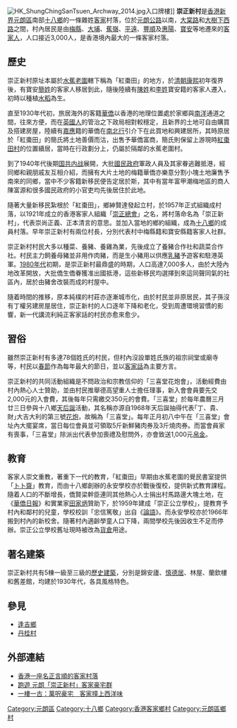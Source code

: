 [[File:HK_ShungChingSanTsuen_Archway_2014.jpg|thumb]]入口牌樓]]
'''崇正新村'''是[[香港|香港]][[新界|新界]][[元朗區|元朗區]]南部[[十八鄉|十八鄉]]的一條雜姓[[客家|客家]]村落，位於[[元朗公路|元朗公路]]以南，[[大棠路|大棠路]]和[[大樹下西路|大樹下西路]]之間，村內居民是由[[梅县区|梅縣]]、[[大埔县|大埔]]、[[蕉岭县|蕉嶺]]、[[平远县|平遠]]、[[丰顺县|豐順]]及[[惠阳区|惠陽]]、[[宝安区|寶安]]等地遷來的[[客家人|客家人]]，人口接近3,000人，是香港境內最大的一條客家村落。

==歷史==
崇正新村原址本屬於[[水蕉老圍|水蕉老圍]]轄下稱為「紅棗田」的地方，於[[清朝|清朝]][[康熙|康熙]]初年復界後，有寶安[[簡姓|簡姓]]的客家人移居到此，隨後陸續有[[陳姓|陳姓]]和[[李姓|李姓]]寶安籍的客家人遷入，初時以種植[[水稻|水稻]]為生。

直至1930年代初，旅居海外的客籍[[海外華人|華僑]]以香港的地理位置處於家鄉與[[南洋|南洋]]通道之間，往來方便，而在[[英国人|英國人]]的管治之下政局相對較穩定，且新界的土地可自由購買及搭建房屋，陸續有[[梅州市|嘉應]]籍的華僑在[[南北行|南北行]]引介下在此買地和興建居所，其時原居於「紅棗田」的簡氏將土地善價而沽，出售予華僑富商，簡氏則保留上游現時[[紅棗田村|紅棗田村]]的位置續居，當時在行政劃分上，仍屬於隔鄰的水蕉老圍村。

到了1940年代後期[[国共内战|国共内战]]展開，大批[[國民政府|國民政府]]軍政人員及其家眷逃難抵港，經同鄉和親朋戚友互相介紹，而擁有大片土地的梅籍華僑亦樂意分割小塊土地廉售予南來的同鄉，當中不少客籍新移民便告定居於斯，其中有當年富甲潮梅地區的商人陳富源和很多國民政府的小官吏均先後居住於此地。

隨著大量新移民紮根於「紅棗田」，鄉紳賢達發起立村，於1957年正式組織成村落，以1921年成立的香港客家人組織「[[香港崇正總會|崇正總會]]」之名，將村落命名為「崇正新村」，代表崇尚正義、正本清言的意思。並加入當地的鄉約組織，成為[[十八鄉|十八鄉]]的成員村落。早年崇正新村有兩位村長，分別代表村中梅縣籍和寶安縣籍客家人社群。

崇正新村村民大多以種菜、養豬、養雞為業，先後成立了養豬合作社和蔬菜合作社。村民主力飼養母豬並非用作肉豬，而是生小豬用以供應[[乳豬|乳豬]]予遊客和駐港英軍。[[香港1980年代|1980年代]]初期，是崇正新村最鼎盛的時期，人口高達7,000多人，由於大陸內地改革開放，大批僑生僑眷獲准出國抵港，這些新移民均選擇到來這同聲同氣的社區內，居於由豬舍改裝而成的村屋中。

隨着時間的推移，原本純樸的村莊亦逐漸城市化，由於村民並非原居民，其子孫沒有丁權另建房屋居住，崇正新村的人口逐年下降和老化，受到周遭環境習慣的影響，新一代講流利純正客家話的村民亦愈來愈少。

==習俗==
雖然崇正新村有多達78個姓氏的村民，但村內沒設單姓氏族的祖宗祠堂或廟寺等，村民以[[春節|春節]]作為每年最大的節日，並以[[客家話|客家話]]為主要方言。

崇正新村的共同活動組織是不問政治和宗教信仰的「三喜堂花炮會」，活動經費由村內熱心人士贊助，並由村民推舉德高望重人士擔任理事，新入會會員要先交2,000元的入會費，其後每年只需繳交350元的會費。「三喜堂」於每年農曆三月廿三日參與十八鄉[[天后誕|天后誕]]活動，其名稱亦源自1968年天后誕抽得代表｢丁、貴、財｣大吉大利的第三號[[花炮|花炮]]，故稱為「三喜堂」。每年正月初八中午在「三喜堂」會址內大擺宴席，當日每位會員並可領取5斤新鮮豬肉券及3斤燒肉券。而當會員家有喪事，「三喜堂」除派出代表參加喪禮及慰問外，亦會致送1,000元[[帛金|帛金]]。

==教育==
客家人崇文重教，著重下一代的教育，「紅棗田」早期由水蕉老圍的覺民書室提供「[[私塾|卜卜齋]]」教育，而由十八鄉創辦的永安學校亦於戰後復校，提供新式教育課程。隨着人口的不斷增長，僑賢梁幹臣連同其他熱心人士捐出村馬路邊大塊土地，在《[[華僑日報|華僑日報]]》和實業家[[田家炳|田家炳]]贊助下，於1959年建成「崇正公立學校」，提教育予村內和鄰村的兒童，學校校訓「忠信篤敬」出自《[[論語|論語]]》。而永安學校亦於1966年搬到村內的新校舍。隨著村內適齡學童人口下降，兩間學校先後因收生不足而停辦。崇正公立學校舊址現時被改為[[貨倉|貨倉]]用途。

==著名建築==
崇正新村共有5棟一級至三級的[[香港歷史建築|歷史建築]]，分別是錦安廬、[[慎德居|慎德居]]、林屋、蘭欽樓和舊差館，均建於1930年代，各具風格特色。

==參見==
* [[逢吉鄉|逢吉鄉]]
* [[丹桂村|丹桂村]]

==外部連結==
* [https://web.archive.org/web/20150120110448/http://www.singpao.com/xw/ht/201306/t20130609_439660.html 香港一座名正言順的客家村落]
* [http://blog.terewong.com/archives/7633 跑遊 元朗「崇正新村」客家豪宅群] {{Wayback|url=http://blog.terewong.com/archives/7633 |date=20201128023254 }}
* [http://hk.apple.nextmedia.com/supplement/culture/art/20130513/18257635 一樓一古：萬呎豪宅　客家撞上西洋味] {{Wayback|url=http://hk.apple.nextmedia.com/supplement/culture/art/20130513/18257635 |date=20151104063830 }}

[[Category:元朗區|Category:元朗區]]
[[Category:十八鄉|Category:十八鄉]]
[[Category:香港客家鄉村|Category:香港客家鄉村]]
[[Category:元朗區鄉村|Category:元朗區鄉村]]